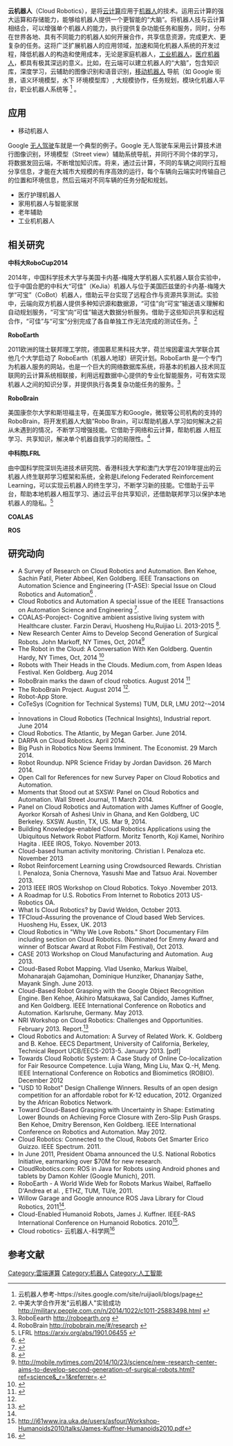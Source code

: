 '''云机器人'''（Cloud Robotics），是将[[云计算|云计算]]应用于[[机器人|机器人]]的技术。运用云计算的强大运算和存储能力，能够给机器人提供一个更智能的“大脑”。将机器人技与云计算相结合，可以增强单个机器人的能力，执行提供复杂功能任务和服务，同时，分布在世界各地、具有不同能力的机器人如何开展合作，共享信息资源，完成更大、更复杂的任务。这将广泛扩展机器人的应用领域，加速和简化机器人系统的开发过程，降低机器人的构造和使用成本，无论是家庭机器人，[[工业机器人|工业机器人]]，[[医疗机器人|医疗机器人]]，都具有极其深远的意义。比如，在云端可以建立机器人的“大脑”，包含知识库，深度学习，云辅助的图像识别和语音识别，[[移动机器人|移动机器人]] 导航（如 Google 街景，语义环境模型，水下 环境模型库）,  大规模协作，任务规划，模块化机器人平台，职业机器人系统等 <ref>云机器人参考-https://sites.google.com/site/ruijiaoli/blogs/page</ref> 。



== 应用 ==

* 移动机器人
Google [[無人駕駛汽車|无人驾驶]]车就是一个典型的例子。Google 无人驾驶车采用云计算技术进行图像识别，环境模型（Street view）辅助系统导航，并同行不同个体的学习，将数据发回云端，不断增加知识库。将来，通过云计算，不同的车辆之间同行互相分享信息，才能在大城市大规模的有序高效的运行，每个车辆向云端实时传输自己的位置和环境信息，然后云端对不同车辆的任务分配和规划。


* 医疗护理机器人
* 家用机器人与智能家居
* 老年辅助
* 工业机机器人

== 相关研究 ==

'''中科大RoboCup2014'''

2014年，中国科学技术大学与美国卡内基-梅隆大学机器人实机器人联合实验中，位于中国合肥的中科大“可佳”（KeJia）机器人与位于美国匹兹堡的卡内基-梅隆大学“可宝”（CoBot）机器人，借助云平台实现了远程合作与资源共享测试。实验中，云端向双方机器人提供多种知识源和数据源，“可佳”向“可宝”输送语义理解和自动规划服务，“可宝”向“可佳”输送大数据分析服务。借助于这些知识共享和远程合作，“可佳”与“可宝”分别完成了各自单独工作无法完成的测试任务。<ref>中美大学合作开发"云机器人"实验成功 http://military.people.com.cn/n/2014/1022/c1011-25883498.html {{Wayback|url=http://military.people.com.cn/n/2014/1022/c1011-25883498.html |date=20160304090832 }}</ref>

'''RoboEarth'''

2011欧洲的瑞士联邦理工学院，德国慕尼黑科技大学，荷兰埃因霍温大学联合其他几个大学启动了 RoboEarth（机器人地球）研究计划。RoboEarth 是一个专门为机器人服务的网站，也是一个巨大的网络数据库系统，将基本的机器人技术同互联网的云计算系统相联接，利用远程数据中心提供的专业化智能服务，可有效实现机器人之间的知识分享，并提供执行各类复杂功能任务的服务。<ref>RoboEearth http://roboearth.org {{Wayback|url=http://roboearth.org/ |date=20201208145700 }}</ref>

'''RoboBrain'''

美国康奈尔大学和斯坦福主导，在美国军方和Google，微软等公司机构的支持的RoboBrain，将开发机器人大脑”Robo Brain，可以帮助机器人学习如何解决之前从未遇到的情况，不断学习增强技能。它借助于网络和云计算，帮助机器 人相互学习、共享知识，解决单个机器自我学习的局限性。<ref>RoboBrain http://robobrain.me/#/research {{Wayback|url=http://robobrain.me/#/research |date=20201111230826 }}</ref>

'''中科院LFRL'''

由中国科学院深圳先进技术研究院、香港科技大学和澳门大学在2019年提出的云机器人终生联邦学习框架和系统，全称是Lifelong Federated Reinforcement Learning，可以实现云机器人的终生学习，不断学习新的技能。它借助于云平台，帮助本地机器人相互学习、通过云平台共享知识，还借助联邦学习以保护本地机器人的隐私。<ref>LFRL https://arxiv.org/abs/1901.06455 {{Wayback|url=https://arxiv.org/abs/1901.06455 |date=20200528144925 }}</ref>

'''COALAS'''

'''ROS'''

== 研究动向 ==


* A Survey of Research on Cloud Robotics and Automation. Ben Kehoe, Sachin Patil, Pieter Abbeel, Ken Goldberg. IEEE Transactions on Automation Science and Engineering (T-ASE): Special Issue on Cloud Robotics and Automation<ref name="#1">{{Cite web |url=http://www.willowgarage.com/blog/2011/05/12/google-io-2011-cloud-robotics-ros-java-and-android |title=存档副本 |access-date=2014-12-07 |archive-url=https://web.archive.org/web/20141210053408/http://www.willowgarage.com/blog/2011/05/12/google-io-2011-cloud-robotics-ros-java-and-android |archive-date=2014-12-10 |dead-url=yes }}</ref> . 
* Cloud Robotics and Automation A special issue of the IEEE Transactions on Automation Science and Engineering <ref>{{Cite web |url=http://www.ieee-ras.org/publications/t-ase/special-issues/special-issue-on-cloud-robotics-and-automation |title=存档副本 |access-date=2014-12-07 |archive-url=https://web.archive.org/web/20170914181920/http://www.ieee-ras.org/publications/t-ase/special-issues/special-issue-on-cloud-robotics-and-automation |archive-date=2017-09-14 |dead-url=yes }}</ref>.
* COALAS-Poroject- Cognitive ambient assistive living system with Healthcare cluster. Farzin Deravi, Huosheng Hu,Ruijiao Li. 2013-2015 <ref>{{Cite web |url=http://coalas-project.eu/# |title=存档副本 |access-date=2014-12-07 |archive-url=https://web.archive.org/web/20141226010740/http://coalas-project.eu/ |archive-date=2014-12-26 |dead-url=yes }}</ref>.
* New Research Center Aims to Develop Second Generation of Surgical Robots. John Markoff, NY Times, Oct, 2014<ref>http://mobile.nytimes.com/2014/10/23/science/new-research-center-aims-to-develop-second-generation-of-surgical-robots.html?ref=science&_r=1&referrer=.</ref> 
* The Robot in the Cloud: A Conversation With Ken Goldberg. Quentin Hardy, NY Times, Oct, 2014 <ref>{{Cite web |url=http://bits.blogs.nytimes.com/2014/10/25/the-robot-in-the-cloud-a-conversation-with-ken-goldberg/?_php=true&_type=blogs&_r=0 |title=存档副本 |accessdate=2014-12-07 |archive-date=2019-04-18 |archive-url=https://web.archive.org/web/20190418190608/https://bits.blogs.nytimes.com/2014/10/25/the-robot-in-the-cloud-a-conversation-with-ken-goldberg/?_php=true&_type=blogs&_r=0 |dead-url=no }}</ref>
* Robots with Their Heads in the Clouds. Medium.com, from Aspen Ideas Festival. Ken Goldberg.  Aug 2014 
* RoboBrain marks the dawn of cloud robotics. August 2014 <ref name="#2">{{Cite web |url=http://www.loadthegame.com/2014/08/25/robobrain-marks-dawn-cloud-robotics/ |title=存档副本 |accessdate=2014-12-07 |archive-date=2019-09-09 |archive-url=https://web.archive.org/web/20190909231327/http://www.loadthegame.com/2014/08/25/robobrain-marks-dawn-cloud-robotics/ |dead-url=no }}</ref>
* The RoboBrain Project. August 2014 <ref name="#2"/>.
* Robot-App Store.
* CoTeSys (Cognition for Technical Systems) TUM, DLR, LMU 2012-~2014 .
* Innovations in Cloud Robotics (Technical Insights), Industrial report. June 2014
* Cloud Robotics. The Atlantic, by Megan Garber. June 2014.
* DARPA on Cloud Robotics. April 2014.
* Big Push in Robotics Now Seems Imminent. The Economist. 29 March 2014. 
* Robot Roundup. NPR Science Friday by Jordan Davidson. 26 March 2014. 
* Open Call for References for new Survey Paper on Cloud Robotics and Automation.
* Moments that Stood out at SXSW: Panel on Cloud Robotics and Automation. Wall Street Journal, 11 March 2014.
* Panel on Cloud Robotics and Automation with James Kuffner of Google, Ayorkor Korsah of Ashesi Univ in Ghana, and Ken Goldberg, UC Berkeley. SXSW. Austin, TX, US. Mar 9, 2014.
* Building Knowledge-enabled Cloud Robotics Applications using the Ubiquitous Network Robot Platform. Moritz Tenorth, Koji Kamei, Norihiro Hagita . IEEE IROS, Tokyo.  November 2013.
* Cloud-based human activity monitoring. Christian I. Penaloza etc.  November 2013
* Robot Reinforcement Learning using Crowdsourced Rewards. Christian I. Penaloza, Sonia Chernova, Yasushi Mae and Tatsuo Arai. November 2013.
* 2013 IEEE IROS Workshop on Cloud Robotics. Tokyo .November 2013.
* A Roadmap for U.S. Robotics From Internet to Robotics 2013 US-Robotics OA.
* What Is Cloud Robotics? by David Weldon, October 2013.
* TFCloud-Assuring the provenance of Cloud based Web Services. Huosheng Hu, Essex, UK.  2013
* Cloud Robotics in "Why We Love Robots." Short Documentary Film including section on Cloud Robotics. (Nominated for Emmy Award and winner of Botscar Award at Robot Film Festival), Oct 2013.
* CASE 2013 Workshop on Cloud Manufacturing and Automation. Aug 2013.
* Cloud-Based Robot Mapping. Vlad Usenko, Markus Waibel, Mohanarajah Gajamohan, Dominique Hunziker, Dhananjay Sathe, Mayank Singh. June 2013.
* Cloud-Based Robot Grasping with the Google Object Recognition Engine. Ben Kehoe, Akihiro Matsukawa, Sal Candido, James Kuffner, and Ken Goldberg. IEEE International Conference on Robotics and Automation. Karlsruhe, Germany. May 2013.
* NRI Workshop on Cloud Robotics: Challenges and Opportunities. February 2013. Report.<ref>{{Cite web |url=http://cloud-robotics.cs.umn.edu/report.pdf |title=存档副本 |accessdate=2014-12-07 |archive-date=2017-10-25 |archive-url=https://web.archive.org/web/20171025074826/http://cloud-robotics.cs.umn.edu/report.pdf |dead-url=no }}</ref>  
* Cloud Robotics and Automation: A Survey of Related Work. K. Goldberg and B. Kehoe. EECS Department, University of California, Berkeley, Technical Report UCB/EECS-2013-5. January 2013. [pdf]
* Towards Cloud Robotic System: A Case Study of Online Co-localization for Fair Resource Competence. Lujia Wang, Ming Liu, Max Q.-H, Meng.  IEEE International Conference on Robotics and Biomimetics (ROBIO). December 2012
* "USD 10 Robot" Design Challenge Winners. Results of an open design competition for an affordable robot for K-12 education, 2012. Organized by the African Robotics Network.
* Toward Cloud-Based Grasping with Uncertainty in Shape: Estimating Lower Bounds on Achieving Force Closure with Zero-Slip Push Grasps. Ben Kehoe, Dmitry Berenson, Ken Goldberg. IEEE International Conference on Robotics and Automation. May 2012.
* Cloud Robotics: Connected to the Cloud, Robots Get Smarter Erico Guizzo. IEEE Spectrum. 2011.
* In June 2011, President Obama announced the U.S. National Robotics Initiative, earmarking over $70M for new research.
* CloudRobotics.com: ROS in Java for Robots using Android phones and tablets by Damon Kohler (Google Munich), 2011.
* RoboEarth - A World Wide Web for Robots Markus Waibel, Raffaello D'Andrea et al. , ETHZ, TUM, TU/e, 2011.
* Willow Garage and Google announce ROS Java Library for Cloud Robotics, 2011<ref name="#1"/>.
* Cloud-Enabled Humanoid Robots, James J. Kuffner. IEEE-RAS International Conference on Humanoid Robotics. 2010<ref>http://i61www.ira.uka.de/users/asfour/Workshop-Humanoids2010/talks/James-Kuffner-Humanoids2010.pdf{{dead link|date=2017年11月 |bot=InternetArchiveBot |fix-attempted=yes }}</ref>. 
* Cloud robotics- 云机器人-科学网<ref>{{Cite web |url=http://blog.sciencenet.cn/home.php?mod=space&uid=750913&do=blog&id=848234 |title=存档副本 |accessdate=2014-12-07 |archive-date=2019-09-10 |archive-url=https://web.archive.org/web/20190910205518/http://blog.sciencenet.cn/home.php?mod=space&uid=750913&do=blog&id=848234 |dead-url=no }}</ref>



== 参考文献 ==
{{reflist}}
[[Category:雲端運算|Category:雲端運算]]
[[Category:机器人|Category:机器人]]
[[Category:人工智能|Category:人工智能]]